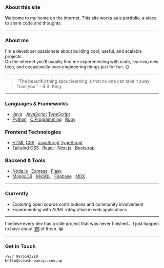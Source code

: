 ### About this site

Welcome to my home on the internet. This site works as a portfolio, a place to share code and thoughts.

---

### About me

I'm a developer passionate about building cool, useful, and scalable projects.  
On the internet you'll usually find me experimenting with code, learning new tech, and occasionally over-engineering things just for fun. 🌞

---

> "The beautiful thing about learning is that no one can take it away from you." - B.B. King

---

### Languages & Frameworks
- [Java](https://www.oracle.com/java/) ‎ ‎ [JavaScript](https://developer.mozilla.org/en-US/docs/Web/JavaScript) ‎ ‎ [TypeScript](https://www.typescriptlang.org/)
- [Python](https://www.python.org/) ‎ ‎ [C Programming](https://en.cppreference.com/w/c) ‎ ‎ [Ruby](https://www.ruby-lang.org/)

### Frontend Technologies
- [HTML](https://developer.mozilla.org/en-US/docs/Web/HTML) ‎ ‎ [CSS](https://developer.mozilla.org/en-US/docs/Web/CSS) ‎ ‎ [JavaScript](https://developer.mozilla.org/en-US/docs/Web/JavaScript) ‎ ‎ [TypeScript](https://www.typescriptlang.org/)
- [Tailwind CSS](https://tailwindcss.com/) ‎ ‎ [React](https://reactjs.org/) ‎ ‎ [Next.js](https://nextjs.org/) ‎ ‎ [Bootstrap](https://getbootstrap.com/)

### Backend & Tools
- [Node.js](https://nodejs.org/) ‎ ‎ [Express](https://expressjs.com/) ‎ ‎ [Flask](https://flask.palletsprojects.com/)
- [MongoDB](https://www.mongodb.com/) ‎ ‎ [MySQL](https://www.mysql.com/) ‎ ‎ [Firebase](https://firebase.google.com/)  ‎ ‎ [MDX](https://mdxjs.com/)

---

### Currently

- Exploring open source contributions and community involvement
- Experimenting with AI/ML integration in web applications

---

I believe every dev has a side project that was never finished… I just happen to have about 🔟 of them. 😂

---
### Get in Touch

`+977 9876543210`  
`hello@subash-baniya.com.np`
